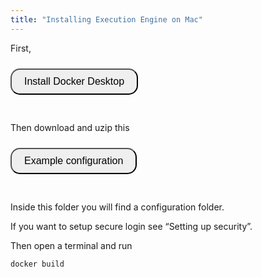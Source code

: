 ```yaml
---
title: "Installing Execution Engine on Mac"
---
```


First, 

```{=html}
<input type="button" onclick="location.href='https://docs.docker.com/desktop/install/mac-install/';" value="Install Docker Desktop" style="padding: 10px 20px; border-radius: 15px; font-size: 16px; margin: 10px 30px 30px 0px;" />
```

Then download and uzip this 

```{=html}
<input type="button" onclick="location.href='https://docs.docker.com/desktop/install/mac-install/';" value="Example configuration" style="padding: 10px 20px; border-radius: 15px; font-size: 16px; margin: 10px 30px 30px 0px;" />
```

Inside this folder you will find a configuration folder.

If you want to setup secure login see "Setting up security".


Then open a terminal and run
```r
docker build
```

